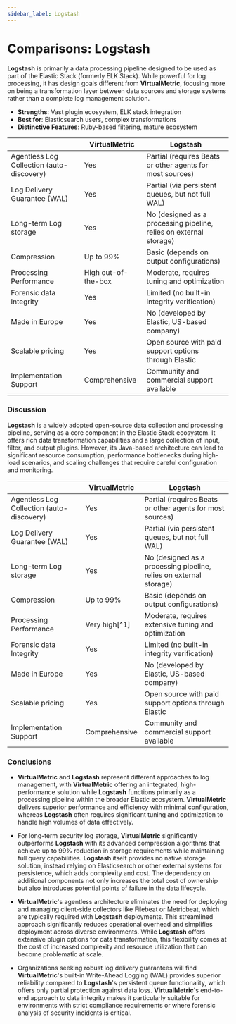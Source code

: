 ```yaml
---
sidebar_label: Logstash
---
```


# Comparisons: Logstash

**Logstash** is primarily a data processing pipeline designed to be used as part of the Elastic Stack (formerly ELK Stack). While powerful for log processing, it has design goals different from **VirtualMetric**, focusing more on being a transformation layer between data sources and storage systems rather than a complete log management solution.

- **Strengths**: Vast plugin ecosystem, ELK stack integration
- **Best for**: Elasticsearch users, complex transformations
- **Distinctive Features**: Ruby-based filtering, mature ecosystem

||VirtualMetric|Logstash|
|---|---|---|
|Agentless Log Collection (auto-discovery)|Yes|Partial (requires Beats or other agents for most sources)|
|Log Delivery Guarantee (WAL)|Yes|Partial (via persistent queues, but not full WAL)|
|Long-term Log storage|Yes|No (designed as a processing pipeline, relies on external storage)|
|Compression|Up to 99%|Basic (depends on output configurations)|
|Processing Performance|High out-of-the-box|Moderate, requires tuning and optimization|
|Forensic data Integrity|Yes|Limited (no built-in integrity verification)|
|Made in Europe|Yes|No (developed by Elastic, US-based company)|
|Scalable pricing|Yes|Open source with paid support options through Elastic|
|Implementation Support|Comprehensive|Community and commercial support available|

### Discussion

**Logstash** is a widely adopted open-source data collection and processing pipeline, serving as a core component in the Elastic Stack ecosystem. It offers rich data transformation capabilities and a large collection of input, filter, and output plugins. However, its Java-based architecture can lead to significant resource consumption, performance bottlenecks during high-load scenarios, and scaling challenges that require careful configuration and monitoring.

||VirtualMetric|Logstash|
|---|---|---|
|Agentless Log Collection (auto-discovery)|Yes|Partial (requires Beats or other agents for most sources)|
|Log Delivery Guarantee (WAL)|Yes|Partial (via persistent queues, but not full WAL)|
|Long-term Log storage|Yes|No (designed as a processing pipeline, relies on external storage)|
|Compression|Up to 99%|Basic (depends on output configurations)|
|Processing Performance|Very high[^1]|Moderate, requires extensive tuning and optimization|
|Forensic data Integrity|Yes|Limited (no built-in integrity verification)|
|Made in Europe|Yes|No (developed by Elastic, US-based company)|
|Scalable pricing|Yes|Open source with paid support options through Elastic|
|Implementation Support|Comprehensive|Community and commercial support available|

### Conclusions

* **VirtualMetric** and **Logstash** represent different approaches to log management, with **VirtualMetric** offering an integrated, high-performance solution while **Logstash** functions primarily as a processing pipeline within the broader Elastic ecosystem. **VirtualMetric** delivers superior performance and efficiency with minimal configuration, whereas **Logstash** often requires significant tuning and optimization to handle high volumes of data effectively.

* For long-term security log storage, **VirtualMetric** significantly outperforms **Logstash** with its advanced compression algorithms that achieve up to 99% reduction in storage requirements while maintaining full query capabilities. **Logstash** itself provides no native storage solution, instead relying on Elasticsearch or other external systems for persistence, which adds complexity and cost. The dependency on additional components not only increases the total cost of ownership but also introduces potential points of failure in the data lifecycle.

* **VirtualMetric**'s agentless architecture eliminates the need for deploying and managing client-side collectors like Filebeat or Metricbeat, which are typically required with **Logstash** deployments. This streamlined approach significantly reduces operational overhead and simplifies deployment across diverse environments. While **Logstash** offers extensive plugin options for data transformation, this flexibility comes at the cost of increased complexity and resource utilization that can become problematic at scale.

* Organizations seeking robust log delivery guarantees will find **VirtualMetric**'s built-in Write-Ahead Logging (WAL) provides superior reliability compared to **Logstash**'s persistent queue functionality, which offers only partial protection against data loss. **VirtualMetric**'s end-to-end approach to data integrity makes it particularly suitable for environments with strict compliance requirements or where forensic analysis of security incidents is critical.
